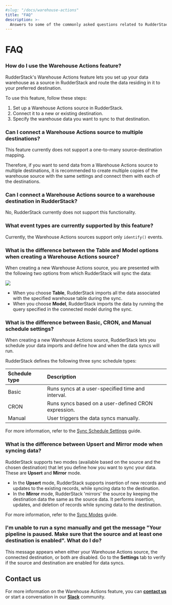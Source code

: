```yaml
---
#slug: "/docs/warehouse-actions"
title: "FAQ"
description: >-
  Answers to some of the commonly asked questions related to RudderStack's Warehouse Actions feature.
---
```


# FAQ

### How do I use the Warehouse Actions feature?

RudderStack's Warehouse Actions feature lets you set up your data warehouse as a source in RudderStack and route the data residing in it to your preferred destination.

To use this feature, follow these steps:

1. Set up a Warehouse Actions source in RudderStack.
2. Connect it to a new or existing destination.
3. Specify the warehouse data you want to sync to that destination.

### Can I connect a Warehouse Actions source to multiple destinations?

This feature currently does not support a one-to-many source-destination mapping. 

Therefore, if you want to send data from a Warehouse Actions source to multiple destinations, it is recommended to create multiple copies of the warehouse source with the same settings and connect them with each of the destinations.

### Can I connect a Warehouse Actions source to a warehouse destination in RudderStack?

No, RudderStack currently does not support this functionality.

### What event types are currently supported by this feature?

Currently, the Warehouse Actions sources support only `identify()` events.

### What is the difference between the Table and Model options when creating a Warehouse Actions source?

When creating a new Warehouse Actions source, you are presented with the following two options from which RudderStack will sync the data:

<img src="../../assets/warehouse-actions-sources/table-model-options.png" />

- When you choose **Table**, RudderStack imports all the data associated with the specified warehouse table during the sync.
- When you choose **Model**, RudderStack imports the data by running the query specified in the connected model during the sync.

### What is the difference between Basic, CRON, and Manual schedule settings?

When creating a new Warehouse Actions source, RudderStack lets you schedule your data imports and define how and when the data syncs will run.

RudderStack defines the following three sync schedule types:

| Schedule type | Description |
| :--------------| :------------|
| Basic | Runs syncs at a user-specified time and interval. | 
| CRON | Runs syncs based on a user-defined CRON expression. |
| Manual | User triggers the data syncs manually. |

<div class="infoBlock">

For more information, refer to the <a href="https://www.rudderstack.com/docs/warehouse-actions/common-settings/sync-schedule-settings/" target="_blank">Sync Schedule Settings</a> guide.
</div>

### What is the difference between Upsert and Mirror mode when syncing data?

RudderStack supports two modes (available based on the source and the chosen destination) that let you define how you want to sync your data. These are **Upsert** and **Mirror** mode.

- In the **Upsert** mode, RudderStack supports insertion of new records and updates to the existing records, while syncing data to the destination.
- In the **Mirror** mode, RudderStack 'mirrors' the source by keeping the destination data the same as the source data. It performs insertion, updates, and deletion of records while syncing data to the destination.

<div class="infoBlock">

For more information, refer to the <a href="https://www.rudderstack.com/docs/warehouse-actions/common-settings/sync-modes/" target="_blank">Sync Modes</a> guide.
</div>

### I'm unable to run a sync manually and get the message "Your pipeline is paused. Make sure that the source and at least one destination is enabled". What do I do?

This message appears when either your Warehouse Actions source, the connected destination, or both are disabled. Go to the **Settings** tab to verify if the source and destination are enabled for data syncs.

## Contact us

For more information on the Warehouse Actions feature, you can [**contact us**](mailto:%20docs@rudderstack.com) or start a conversation in our [**Slack**](https://rudderstack.com/join-rudderstack-slack-community) community.
